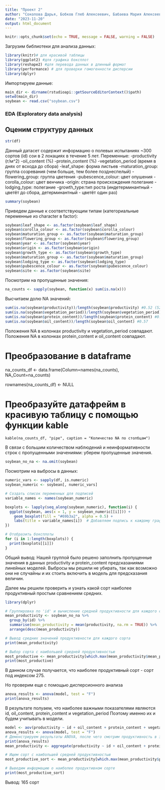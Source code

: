---
title: "Проект 2"
author: "Соколова Дарья, Бобков Глеб Алексеевич, Бабаева Мария Алексеевна"
date: "2023-11-20"
output: html_document
---

```{r setup, include=FALSE}
knitr::opts_chunk$set(echo = TRUE, message = FALSE, warning = FALSE)
```
Загрузим библиотеки для анализа данных:
```{r libraries}
library(knitr)# для красивой таблицы
library(ggplot2) #для графика боксплот
library(reshape2) #для перевода данных в длинный формат
library(performance) # для проверки гомогенности дисперсии 
library(dplyr)
```
Импортируем данные:
```{r}
main_dir <- dirname(rstudioapi::getSourceEditorContext()$path) 
setwd(main_dir)
soybean <- read.csv("soybean.csv")
```
### EDA (Exploratory data analysis)
## Оценим структуру данных
```{r data import}
str(df)
```
Данный датасет содержит информацию о полевых испытаниях ~300 сортов (id) сои в 2 локациях в течение 5 лет. 
Переменные:
-productivity (г/м^2)
-oil_content (%)
-protein_content (%) 
-vegetation_period (время в днях от всхода до сбора) 
-leaf_shape: форма листьев 
-maturation_group: группа созревания (чем больше, тем более позднеспелый) 
-flowering_group: группа цветения
-pubescence_colour: цвет опушения
-corolla_colour: цвет венчика 
-origin: страна происхождения полегание 
-lodging_type: полегание
-growth_type:тип роста (индетерминантный - цветёт до сбора, детерминантный - цветёт один раз)
```{r cars}
summary(soybean)
```
Приведем данные к соответствующим типам (категориальные переменные из character в factor):
```{r}
soybean$leaf_shape <- as.factor(soybean$leaf_shape)
soybean$corolla_colour <- as.factor(soybean$corolla_colour)
soybean$maturation_group <- as.factor(soybean$maturation_group)
soybean$flowering_group <- as.factor(soybean$flowering_group)
soybean$year <- as.factor(soybean$year)
soybean$origin <- as.factor(soybean$origin)
soybean$growth_type <- as.factor(soybean$growth_type)
soybean$maturation_group <- as.factor(soybean$maturation_group)
soybean$lodging_type <- as.factor(soybean$lodging_type)
soybean$pubescence_colour <- as.factor(soybean$pubescence_colour)
soybean$site <- as.factor(soybean$site)
```
Посмотрим на пропущенные значения:
```{r data import}
na_counts <- sapply(soybean, function(x) sum(is.na(x)))
```
Высчитаем долю NA значений:
```{r data import}
sum(is.na(soybean$productivity))/length(soybean$productivity) #0.52 (52% составляют NA)
sum(is.na(soybean$vegetation_period))/length(soybean$vegetation_period) #0.52
sum(is.na(soybean$protein_content))/length(soybean$protein_content) #0.57 (57% составляют NA)
sum(is.na(soybean$oil_content))/length(soybean$oil_content) #0.57
```
Положения NA в колонках productivity и vegetation_period совпадают.
Положения NA в колонках protein_content и oil_content совпадают.



# Преобразование в dataframe
na_counts_df <- data.frame(Column=names(na_counts), NA_Count=na_counts)

rownames(na_counts_df) <- NULL

# Преобразуйте датафрейм в красивую таблицу с помощью функции kable
```
kable(na_counts_df, "pipe", caption = "Количество NA по столбцам")
```
В связи с большим количеством наблюдений и неинформативности строк с пропущенными значениями:
уберем пропущенные значения.
```{r data import}
soybean_no_na <- na.omit(soybean)
```
Посмотрим на выбросы в данных:
```{r data import}
numeric_vars <- sapply(df, is.numeric)
soybean_numeric <- soybean[, numeric_vars]

# Создать список переменных для подписей
variable_names <- names(soybean_numeric)

boxplots <- lapply(seq_along(soybean_numeric), function(i) {
  ggplot(soybean, aes(x = 1, y = soybean_numeric[[i]])) + 
    geom_boxplot(fill = "#69b3a2", alpha = 0.5) +
    labs(title = variable_names[i])  # Добавляем подпись к каждому графику
})

# Отобразить боксплоты
for (i in 1:length(boxplots)) {
  print(boxplots[[i]])
}
```

Общий вывод:
Нашей группой было решено заполнить пропущенные значения в данных productivity и protein_content предсказаниями линейных моделей. Выбросы мы решили не убирать, так как возможно они не случайны и их стоить включить в модель для предсказания величин. 

Далее мы решили проверить и узнать какой сорт наиболее продуктивный простым сравнением средних. 
```{r data import}
library(dplyr)

# Группировка по 'id' и вычисление средней продуктивности для каждого сорта
mean_productivity <- soybean_no_na %>%
  group_by(id) %>%
  summarise(mean_productivity = mean(productivity, na.rm = TRUE)) %>%
  arrange(desc(mean_productivity))

# Вывод средних значений продуктивности для каждого сорта
print(mean_productivity)

# Выбор сорта с наибольшей средней продуктивностью
most_productive <- mean_productivity[which.max(mean_productivity$mean_productivity), ]
print(most_productive)

```
В данном случае получается, что наиболее продуктивный сорт - сорт под индексом 275.

Но проверим еще с помощью дисперсионного анализа
```{r data import}
anova_results <- anova(model, test = "F")
print(anova_results)
```
В результате полуаем, что наиболее важными показателями являются id, oil_content, protein_content и vegetation_period
Поэтому именно их и будем учитывать в модели. 
```{r data import}
model <- aov(productivity ~ id + oil_content + protein_content + vegetation_period, data = soybean_no_na)
anova_results <- anova(model, test = "F")
# Демонстрируем результаты ANOVA, после чего смотрим продуктивность в зависимости от многих факторов
print(anova_results)
mean_productivity <- aggregate(productivity ~ id + oil_content + protein_content + vegetation_period, data = soybean_no_na, FUN = mean)

# Ищем сорт с наибольшей средней продуктивностью
most_productive_sort <- mean_productivity[which.max(mean_productivity$productivity), ]

# Выведим информацию о наиболее продуктивном сорте
print(most_productive_sort)
```
Вывод: 165 сорт 